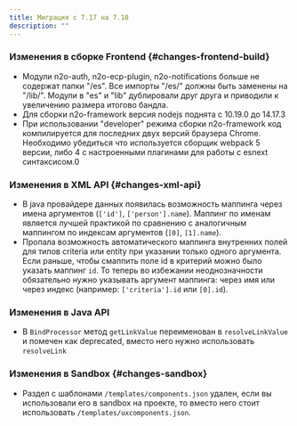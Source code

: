 ```yaml
---
title: Миграция с 7.17 на 7.18
description: ""
---
```

### Изменения в сборке Frontend {#changes-frontend-build}

- Модули n2o-auth, n2o-ecp-plugin, n2o-notifications больше не содержат папки "/es".
Все импорты "/es/" должны быть заменены на "/lib/". Модули в "es" и "lib" дублировали друг друга и приводили к увеличению размера итогово бандла.
- Для сборки n2o-framework версия nodejs поднята с 10.19.0 до 14.17.3
- При использовании "developer" режима сборки n2o-framework код компилируется для последних двух версий браузера Chrome.
Необходимо убедиться что используется сборщик webpack 5 версии, либо 4 с настроенными плагинами для работы с esnext синтаксисом.0

### Изменения в XML API {#changes-xml-api}

- В java провайдере данных появилась возможность маппинга через имена аргументов (`['id']`, `['person'].name`).
Маппинг по именам является лучшей практикой по сравнению с аналогичным маппингом по индексам аргументов (`[0]`, `[1].name`).
- Пропала возможность автоматического маппинга внутренних полей для типов criteria или entity при указании только одного аргумента.
Если раньше, чтобы смаппить поле id в критерий можно было указать маппинг `id`.
То теперь во избежании неоднозначности обязательно нужно указывать аргумент маппинга:
через имя или через индекс (например: `['criteria'].id` или `[0].id`).

### Изменения в Java API

- В `BindProcessor` метод `getLinkValue` переименован в `resolveLinkValue` и помечен как deprecated, вместо него нужно использовать `resolveLink`

### Изменения в Sandbox {#changes-sandbox}

- Раздел с шаблонами `/templates/components.json` удален, если вы использовали его в sandbox на проекте,
то вместо него стоит использовать `/templates/uxcomponents.json`.
